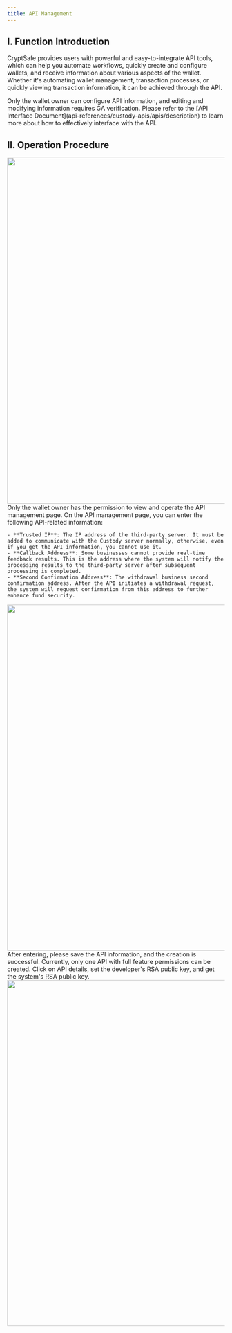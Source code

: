 ```yaml
---
title: API Management
---
```


## I. Function Introduction

CryptSafe provides users with powerful and easy-to-integrate API tools, which can help you automate workflows, quickly create and configure wallets, and receive information about various aspects of the wallet. Whether it's automating wallet management, transaction processes, or quickly viewing transaction information, it can be achieved through the API.

<Warning>
Only the wallet owner can configure API information, and editing and modifying information requires GA verification. Please refer to the [API Interface Document](api-references/custody-apis/apis/description) to learn more about how to effectively interface with the API.
</Warning>

## II. Operation Procedure

<Steps>

<Step title="API Management Page">

   <div className="w-full flex items-center justify-center">
    <img src="/images/custody-guide/api1en.png" width="800"/>
</div>
</Step>
<Step title="API Information Input">
    Only the wallet owner has the permission to view and operate the API management page. On the API management page, you can enter the following API-related information:

    - **Trusted IP**: The IP address of the third-party server. It must be added to communicate with the Custody server normally, otherwise, even if you get the API information, you cannot use it.
    - **Callback Address**: Some businesses cannot provide real-time feedback results. This is the address where the system will notify the processing results to the third-party server after subsequent processing is completed.
    - **Second Confirmation Address**: The withdrawal business second confirmation address. After the API initiates a withdrawal request, the system will request confirmation from this address to further enhance fund security.
  <div className="w-full flex items-center justify-center">
    <img src="/images/custody-guide/api2en.png" width="800"/>
</div>

</Step>

<Step title="Save Information">
    After entering, please save the API information, and the creation is successful. Currently, only one API with full feature permissions can be created.
</Step>

<Step title="API Detail Settings">
    Click on API details, set the developer's RSA public key, and get the system's RSA public key.
    <div className="w-full flex items-center justify-center">
    <img src="/images/custody-guide/api3en.png" width="800"/>
</div>

</Step>

</Steps>